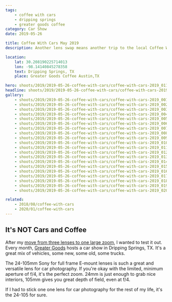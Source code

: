 ```yaml
---
tags:
    - coffee with cars
    - dripping springs
    - greater goods coffee
category: Car Show
date: 2019-05-26

title: Coffee With Cars May 2019
description: Another lens swap means another trip to the local Coffee With Cars meetup in Dripping Springs, TX.

location:
    lat: 30.208190225714013
    lon: -98.14140845278358
    text: Dripping Springs, TX
    place: Greater Goods Coffee Austin,TX

hero: shoots/2019/2019-05-26-coffee-with-cars/coffee-with-cars-2019_011.jpg
headline: shoots/2019/2019-05-26-coffee-with-cars/coffee-with-cars-2019_011.jpg
gallery:
    - shoots/2019/2019-05-26-coffee-with-cars/coffee-with-cars-2019_001.jpg
    - shoots/2019/2019-05-26-coffee-with-cars/coffee-with-cars-2019_002.jpg
    - shoots/2019/2019-05-26-coffee-with-cars/coffee-with-cars-2019_003.jpg
    - shoots/2019/2019-05-26-coffee-with-cars/coffee-with-cars-2019_004.jpg
    - shoots/2019/2019-05-26-coffee-with-cars/coffee-with-cars-2019_005.jpg
    - shoots/2019/2019-05-26-coffee-with-cars/coffee-with-cars-2019_006.jpg
    - shoots/2019/2019-05-26-coffee-with-cars/coffee-with-cars-2019_007.jpg
    - shoots/2019/2019-05-26-coffee-with-cars/coffee-with-cars-2019_008.jpg
    - shoots/2019/2019-05-26-coffee-with-cars/coffee-with-cars-2019_009.jpg
    - shoots/2019/2019-05-26-coffee-with-cars/coffee-with-cars-2019_010.jpg
    - shoots/2019/2019-05-26-coffee-with-cars/coffee-with-cars-2019_011.jpg
    - shoots/2019/2019-05-26-coffee-with-cars/coffee-with-cars-2019_012.jpg
    - shoots/2019/2019-05-26-coffee-with-cars/coffee-with-cars-2019_013.jpg
    - shoots/2019/2019-05-26-coffee-with-cars/coffee-with-cars-2019_014.jpg
    - shoots/2019/2019-05-26-coffee-with-cars/coffee-with-cars-2019_015.jpg
    - shoots/2019/2019-05-26-coffee-with-cars/coffee-with-cars-2019_016.jpg
    - shoots/2019/2019-05-26-coffee-with-cars/coffee-with-cars-2019_017.jpg
    - shoots/2019/2019-05-26-coffee-with-cars/coffee-with-cars-2019_018.jpg
    - shoots/2019/2019-05-26-coffee-with-cars/coffee-with-cars-2019_019.jpg
    - shoots/2019/2019-05-26-coffee-with-cars/coffee-with-cars-2019_020.jpg

related:
    - 2018/08/coffee-with-cars
    - 2020/01/coffee-with-cars
---
```



<Gallery>

## It's NOT Cars and Coffee

After my [move from three lenses to one large zoom](/blog/lens-change-from-3-to-1), I wanted to test it out. Every month, [Greater Goods](https://greatergoodsroasting.com/) hosts a car show in Dripping Springs, TX. It's a great mix of vehicles, some new, some old, some trucks.

The 24-105mm Sony for full frame E-mount lenses is such a great and versatile lens for car photography. If you're okay with the limited, minimum aperture of f/4, it's the perfect zoom. 24mm is just enough to grab nice interiors, 105mm gives you great depth of field, even at f/4.

If I had to stick one one lens for car photography for the rest of my life, it's the 24-105 for sure.

<div class="grid grid-cols-12 gap-8">
    <GalleryRow src={frontmatter.gallery[0]} columns="1" />
    <GalleryRow src={frontmatter.gallery[1]} columns="2" />
    <GalleryRow src={frontmatter.gallery[2]} columns="2" />
    <GalleryRow src={frontmatter.gallery[3]} columns="1" />
    <GalleryRow src={frontmatter.gallery[5]} columns="2" />
    <GalleryRow src={frontmatter.gallery[6]} columns="2" />
    <GalleryRow src={frontmatter.gallery[7]} columns="1" />
    <GalleryRow src={frontmatter.gallery[4]} columns="2" />
    <GalleryRow src={frontmatter.gallery[8]} columns="2" />
    <GalleryRow src={frontmatter.gallery[9]} columns="2" />
    <GalleryRow src={frontmatter.gallery[10]} columns="2" />
    <GalleryRow src={frontmatter.gallery[11]} columns="1" />
    <GalleryRow src={frontmatter.gallery[12]} columns="2" />
    <GalleryRow src={frontmatter.gallery[13]} columns="2" />
    <GalleryRow src={frontmatter.gallery[14]} columns="1" />
    <GalleryRow src={frontmatter.gallery[15]} columns="2" />
    <GalleryRow src={frontmatter.gallery[16]} columns="2" />
    <GalleryRow src={frontmatter.gallery[17]} columns="2" />
    <GalleryRow src={frontmatter.gallery[18]} columns="2" />
    <GalleryRow src={frontmatter.gallery[19]} columns="1" />
</div>

</Gallery>
